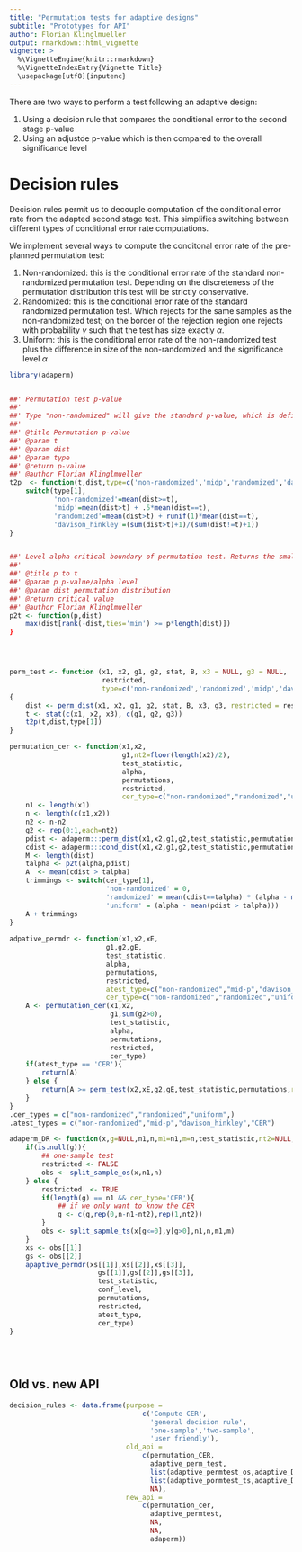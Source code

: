 ```yaml
---
title: "Permutation tests for adaptive designs"
subtitle: "Prototypes for API"
author: Florian Klinglmueller
output: rmarkdown::html_vignette
vignette: >
  %\VignetteEngine{knitr::rmarkdown}
  %\VignetteIndexEntry{Vignette Title}
  \usepackage[utf8]{inputenc}
---
```



There are two ways to perform a test following an adaptive design:

1. Using a decision rule that compares the conditional error to
   the second stage p-value
2. Using an adjustde p-value which is then compared to the overall
   significance level



# Decision rules

Decision rules permit us to decouple computation of the conditional
error rate from the adapted second stage test. This simplifies
switching between different types of conditional error rate
computations.

We implement several ways to compute the conditonal error rate of the
pre-planned permutation test:

1. Non-randomized: this is the conditional error rate of the standard
   non-randomized permutation test. Depending on the discreteness of
   the permutation distribution this test will be strictly
   conservative. 
2. Randomized: this is the conditional error rate of the standard
   randomized permutation test. Which rejects for the same samples as
   the non-randomized test; on the border of the rejection region one
   rejects with probability $\gamma$ such that the test has size
   exactly $\alpha$.
3. Uniform: this is the conditional error rate of the non-randomized
   test plus the difference in size of the non-randomized and the
   significance level $\alpha$
   


```r
library(adaperm)


##' Permutation test p-value
##'
##' Type "non-randomized" will give the standard p-value, which is define by the proportion of sample permutations with larger or equal test statistic than the observed one. "midp" will give the mid-p value which is the proportion of sample permutations with larger test statistic plus one half the proportion of permutations with equal test statistic. "randomized" will return the proportion of permutations with larger test statistic plus a random number that is uniformly distributed between zero and the proportion of permutations with test statistic equal to the observed.
##' 
##' @title Permutation p-value
##' @param t 
##' @param dist 
##' @param type 
##' @return p-value
##' @author Florian Klinglmueller
t2p  <- function(t,dist,type=c('non-randomized','midp','randomized','davison_hinkley')){
    switch(type[1],
           'non-randomized'=mean(dist>=t),
           'midp'=mean(dist>t) + .5*mean(dist==t),
           'randomized'=mean(dist>t) + runif(1)*mean(dist==t),
           'davison_hinkley'=(sum(dist>t)+1)/(sum(dist!=t)+1))
}


##' Level alpha critical boundary of permutation test. Returns the smallest unique value of the permutation distribution such that the proportion of statistics larger is smaller than alpha. 
##' 
##' @title p to t
##' @param p p-value/alpha level
##' @param dist permutation distribution
##' @return critical value
##' @author Florian Klinglmueller
p2t <- function(p,dist)
    max(dist[rank(-dist,ties='min') >= p*length(dist)])
}




perm_test <- function (x1, x2, g1, g2, stat, B, x3 = NULL, g3 = NULL,
                       restricted,
                       type=c('non-randomized','randomized','midp','davison_hinkley')) 
{
    dist <- perm_dist(x1, x2, g1, g2, stat, B, x3, g3, restricted = restricted)
    t <- stat(c(x1, x2, x3), c(g1, g2, g3))
    t2p(t,dist,type[1])
}

permutation_cer <- function(x1,x2,
                            g1,nt2=floor(length(x2)/2),
                            test_statistic,
                            alpha,
                            permutations,
                            restricted,
                            cer_type=c("non-randomized","randomized","uniform")){
    n1 <- length(x1)
    n <- length(c(x1,x2))
    n2 <- n-n2
    g2 <- rep(0:1,each=nt2)
    pdist <- adaperm:::perm_dist(x1,x2,g1,g2,test_statistic,permutations,restricted=restricted)
    cdist <- adaperm:::cond_dist(x1,x2,g1,g2,test_statistic,permutations,restricted=restricted)
    M <- length(dist)
    talpha <- p2t(alpha,pdist)
    A  <- mean(cdist > talpha)
    trimmings <- switch(cer_type[1],
                        'non-randomized' = 0,
                        'randomized' = mean(cdist==talpha) * (alpha - mean(pdist > talpha)) / mean(pdist==talpha),
                        'uniform' = (alpha - mean(pdist > talpha)))
    A + trimmings
}
    
adpative_permdr <- function(x1,x2,xE,
                        g1,g2,gE,
                        test_statistic,
                        alpha,
                        permutations,
                        restricted,
                        atest_type=c("non-randomized","mid-p","davison_hinkley","CER"),
                        cer_type=c("non-randomized","randomized","uniform")){
    A <- permutation_cer(x1,x2,
                         g1,sum(g2>0),
                         test_statistic,
                         alpha,
                         permutations,
                         restricted,
                         cer_type)
    if(atest_type == 'CER'){
        return(A)
    } else {
        return(A >= perm_test(x2,xE,g2,gE,test_statistic,permutations,restricted=restricted,type=atest_type))
    }
}
.cer_types = c("non-randomized","randomized","uniform",)
.atest_types = c("non-randomized","mid-p","davison_hinkley","CER")

adaperm_DR <- function(x,g=NULL,n1,n,m1=n1,m=n,test_statistic,nt2=NULL,conf_level=.025,cer_type=.cer_types,atest_type=.atest_types,permutations=10000){
    if(is.null(g)){
        ## one-sample test
        restricted <- FALSE
        obs <- split_sample_os(x,n1,n)
    } else {
        restricted  <- TRUE
        if(length(g) == n1 && cer_type='CER'){
            ## if we only want to know the CER
            g <- c(g,rep(0,n-n1-nt2),rep(1,nt2))
        }        
        obs <- split_sapmle_ts(x[g<=0],y[g>0],n1,n,m1,m)
    }
    xs <- obs[[1]]
    gs <- obs[[2]]
    apaptive_permdr(xs[[1]],xs[[2]],xs[[3]],
                      gs[[1]],gs[[2]],gs[[3]],
                      test_statistic,
                      conf_level,
                      permutations,
                      restricted,
                      atest_type,
                      cer_type)
}
                      
                      
    
```

## Old vs. new API

```r

decision_rules <- data.frame(purpose =
                                 c('Compute CER',
                                   'general decision rule',
                                   'one-sample','two-sample',
                                   'user friendly'),
                             old_api =
                                 c(permutation_CER,
                                   adaptive_perm_test,
                                   list(adaptive_permtest_os,adaptive_DR_os),
                                   list(adaptive_pormtest_ts,adaptive_DR_ts),
                                   NA),
                             new_api =
                                 c(permutation_cer,
                                   adaptive_permtest,
                                   NA,
                                   NA,
                                   adaperm))
                             

```
